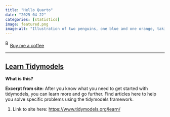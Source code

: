 ```yaml
---
title: "Hello Quarto"
date: "2025-04-22"
categories: [statistics]
image: featured.png
image-alt: "Illustration of two penguins, one blue and one orange, taking a selfie with a selfie stick. The moon in the background looks like the Quarto logo."
---
```



<link href="https://fonts.googleapis.com/css?family=Cookie" rel="stylesheet"><a class="bmc-button" target="_blank" href="https://www.buymeacoffee.com/JoscelinRocha">![Buy me a coffee](https://cdn.buymeacoffee.com/buttons/bmc-new-btn-logo.svg){alt="Buy me a coffee" width="15" height="21"}Buy me a coffee</a>

------------------------------------------------------------------------


## [Learn Tidymodels](https://www.tidymodels.org/learn/)

**What is this?**

**Excerpt from site:** After you know what you need to get started with tidymodels, you can learn more and go further.
Find articles here to help you solve specific problems using the tidymodels framework.

1.  Link to site here: <https://www.tidymodels.org/learn/>